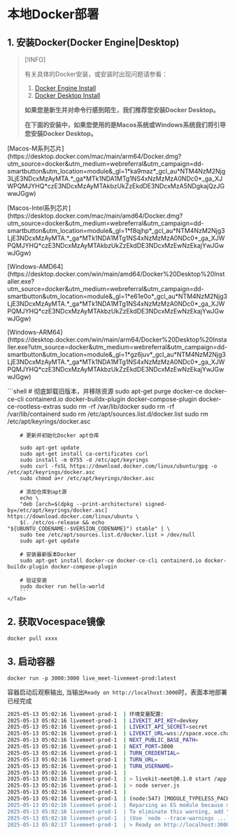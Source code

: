 
# 本地Docker部署

## 1. 安装Docker(Docker Engine|Desktop)

> [!INFO]
>
> 有关具体的Docker安装，或安装时出现问题请参看：
> 1. [Docker Engine Install](https://docs.docker.com/engine/install)
> 2. [Docker Desktop Install](https://docs.docker.com/desktop/)
>
> **如果您是新生并对命令行感到陌生，我们推荐您安装Docker Desktop。**
> 
> **在下面的安装中，如果您使用的是Macos系统或Windows系统我们将引导您安装Docker Desktop。**
 
<Tabs>
    <Tab label="Macos" style={{padding: "16px"}}>
        <p>
            [Macos-M系列芯片](https://desktop.docker.com/mac/main/arm64/Docker.dmg?utm_source=docker&utm_medium=webreferral&utm_campaign=dd-smartbutton&utm_location=module&_gl=1*ka9maz*_gcl_au*NTM4NzM2Njg3LjE3NDcxMzAyMTA.*_ga*MTk1NDA1MTg1NS4xNzMzMzA0NDc0*_ga_XJWPQMJYHQ*czE3NDcxMzAyMTAkbzUkZzEkdDE3NDcxMzA5NDgkajQzJGwwJGgw)
        </p>
        <p>
            [Macos-Intel系列芯片](https://desktop.docker.com/mac/main/amd64/Docker.dmg?utm_source=docker&utm_medium=webreferral&utm_campaign=dd-smartbutton&utm_location=module&_gl=1*f8qjhp*_gcl_au*NTM4NzM2Njg3LjE3NDcxMzAyMTA.*_ga*MTk1NDA1MTg1NS4xNzMzMzA0NDc0*_ga_XJWPQMJYHQ*czE3NDcxMzAyMTAkbzUkZzEkdDE3NDcxMzEwNzEkajYwJGwwJGgw)
        </p>
    </Tab>
    <Tab label="Windows" style={{padding: "16px"}}>
       <p>
         [Windows-AMD64](https://desktop.docker.com/win/main/amd64/Docker%20Desktop%20Installer.exe?utm_source=docker&utm_medium=webreferral&utm_campaign=dd-smartbutton&utm_location=module&_gl=1*e61e0o*_gcl_au*NTM4NzM2Njg3LjE3NDcxMzAyMTA.*_ga*MTk1NDA1MTg1NS4xNzMzMzA0NDc0*_ga_XJWPQMJYHQ*czE3NDcxMzAyMTAkbzUkZzEkdDE3NDcxMzEwNzEkajYwJGwwJGgw)
       </p>
       <p>
        [Windows-ARM64](https://desktop.docker.com/win/main/arm64/Docker%20Desktop%20Installer.exe?utm_source=docker&utm_medium=webreferral&utm_campaign=dd-smartbutton&utm_location=module&_gl=1*gz6juv*_gcl_au*NTM4NzM2Njg3LjE3NDcxMzAyMTA.*_ga*MTk1NDA1MTg1NS4xNzMzMzA0NDc0*_ga_XJWPQMJYHQ*czE3NDcxMzAyMTAkbzUkZzEkdDE3NDcxMzEwNzEkajYwJGwwJGgw)
       </p>
    </Tab>
    <Tab label="Linux(Ubuntu)">
        ```shell
        # 彻底卸载旧版本，并移除资源
        sudo apt-get purge docker-ce docker-ce-cli containerd.io docker-buildx-plugin docker-compose-plugin docker-ce-rootless-extras
        sudo rm -rf /var/lib/docker
        sudo rm -rf /var/lib/containerd
        sudo rm /etc/apt/sources.list.d/docker.list
        sudo rm /etc/apt/keyrings/docker.asc
        
        # 更新并初始化Docker apt仓库
        
        sudo apt-get update
        sudo apt-get install ca-certificates curl
        sudo install -m 0755 -d /etc/apt/keyrings
        sudo curl -fsSL https://download.docker.com/linux/ubuntu/gpg -o /etc/apt/keyrings/docker.asc
        sudo chmod a+r /etc/apt/keyrings/docker.asc

        # 添加仓库到apt源
        echo \
        "deb [arch=$(dpkg --print-architecture) signed-by=/etc/apt/keyrings/docker.asc] https://download.docker.com/linux/ubuntu \
        $(. /etc/os-release && echo "${UBUNTU_CODENAME:-$VERSION_CODENAME}") stable" | \
        sudo tee /etc/apt/sources.list.d/docker.list > /dev/null
        sudo apt-get update
        
        # 安装最新版本Docker
        sudo apt-get install docker-ce docker-ce-cli containerd.io docker-buildx-plugin docker-compose-plugin
        
        # 验证安装
        sudo docker run hello-world
        ```
    </Tab>
</Tabs>

## 2. 获取Vocespace镜像

```shell
docker pull xxxx
```

## 3. 启动容器

```shell
docker run -p 3000:3000 live_meet-livemeet-prod:latest
```

容器启动后观察输出, 当输出`Ready on http://localhost:3000`时，表面本地部署已经完成

```bash
2025-05-13 05:02:16 livemeet-prod-1  | 环境变量配置:
2025-05-13 05:02:16 livemeet-prod-1  | LIVEKIT_API_KEY=devkey
2025-05-13 05:02:16 livemeet-prod-1  | LIVEKIT_API_SECRET=secret
2025-05-13 05:02:16 livemeet-prod-1  | LIVEKIT_URL=wss://space.voce.chat
2025-05-13 05:02:16 livemeet-prod-1  | NEXT_PUBLIC_BASE_PATH=
2025-05-13 05:02:16 livemeet-prod-1  | NEXT_PORT=3000
2025-05-13 05:02:16 livemeet-prod-1  | TURN_CREDENTIAL=
2025-05-13 05:02:16 livemeet-prod-1  | TURN_URL=
2025-05-13 05:02:16 livemeet-prod-1  | TURN_USERNAME=
2025-05-13 05:02:16 livemeet-prod-1  | 
2025-05-13 05:02:16 livemeet-prod-1  | > livekit-meet@0.1.0 start /app
2025-05-13 05:02:16 livemeet-prod-1  | > node server.js
2025-05-13 05:02:16 livemeet-prod-1  | 
2025-05-13 05:02:16 livemeet-prod-1  | (node:547) [MODULE_TYPELESS_PACKAGE_JSON] Warning: Module type of file:///app/server.js is not specified and it doesn't parse as CommonJS.
2025-05-13 05:02:16 livemeet-prod-1  | Reparsing as ES module because module syntax was detected. This incurs a performance overhead.
2025-05-13 05:02:16 livemeet-prod-1  | To eliminate this warning, add "type": "module" to /app/package.json.
2025-05-13 05:02:16 livemeet-prod-1  | (Use `node --trace-warnings ...` to show where the warning was created)
2025-05-13 05:02:17 livemeet-prod-1  | > Ready on http://localhost:3000
```